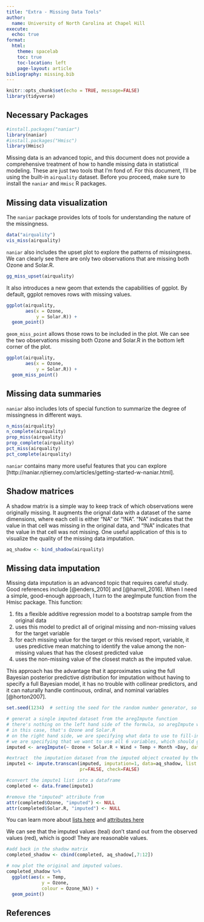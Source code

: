 ```yaml
---
title: "Extra - Missing Data Tools"
author: 
  name: University of North Carolina at Chapel Hill
execute:
  echo: true
format: 
  html:
    theme: spacelab
    toc: true
    toc-location: left
    page-layout: article
bibliography: missing.bib
---
```


```r
knitr::opts_chunk$set(echo = TRUE, message=FALSE)
library(tidyverse)

```

## Necessary Packages

```r
#install.packages("naniar")
library(naniar)
#install.packages("Hmisc")
library(Hmisc)
```

Missing data is an advanced topic, and this document does not provide a comprehensive treatment of how to handle missing data in statistical modeling. These are just two tools that I'm fond of. For this document, I'll be using the built-in `airquality` dataset. Before you proceed, make sure to install the `naniar` and `Hmisc` R packages.

## Missing data visualization

The `naniar` package provides lots of tools for understanding the nature of the missingness.

```r
data("airquality")
vis_miss(airquality)
```

`naniar` also includes the upset plot to explore the patterns of missingness. We can clearly see there are only two observations that are missing both Ozone and Solar.R.

```r
gg_miss_upset(airquality)
```

It also introduces a new geom that extends the capabilities of ggplot. By default, ggplot removes rows with missing values.

```r
ggplot(airquality,
       aes(x = Ozone,
           y = Solar.R)) +
  geom_point()
```

`geom_miss_point` allows those rows to be included in the plot. We can see the two observations missing both Ozone and Solar.R in the bottom left corner of the plot.

```r
ggplot(airquality,
       aes(x = Ozone,
           y = Solar.R)) +
  geom_miss_point()
```

## Missing data summaries

`naniar` also includes lots of special function to summarize the degree of missingness in different ways.

```r

n_miss(airquality)
n_complete(airquality)
prop_miss(airquality)
prop_complete(airquality)
pct_miss(airquality)
pct_complete(airquality)
```

`naniar` contains many more useful features that you can explore [http://naniar.njtierney.com/articles/getting-started-w-naniar.html].

## Shadow matrices

A shadow matrix is a simple way to keep track of which observations were originally missing. It augments the orignal data with a dataset of the same dimensions, where each cell is either "NA" or "!NA". "NA" indicates that the value in that cell was missing in the original data, and "!NA" indicates that the value in that cell was not missing. One useful application of this is to visualize the quality of the missing data imputation.

```r
aq_shadow <- bind_shadow(airquality)
```

## Missing data imputation

Missing data imputation is an advanced topic that requires careful study. Good references include [@enders_2010] and [@harrell_2016]. When I need a simple, good-enough approach, I turn to the aregImpute function from the Hmisc package. This function:

1) fits a flexible additive regression model to a bootstrap sample from the original data 
2) uses this model to predict all of original missing and non-missing values for the target variable 
3) for each missing value for the target or this revised report, variable, it uses predictive mean matching to identify the value among the non-missing values that has the closest predicted value 
4) uses the non-missing value of the closest match as the imputed value. 

This approach has the advantage that it approximates using the full Bayesian posterior predictive distribution for imputation without having to specify a full Bayesian model, it has no trouble with collinear predictors, and it can naturally handle continuous, ordinal, and nominal variables [@horton2007].

```r
set.seed(1234)  # setting the seed for the random number generator, so the results are reproducible.

# generat a single imputed dataset from the aregImpute function
# there's nothing on the left hand side of the formula, so aregImpute will fill-in all columns with missing
# in this case, that's Ozone and Solar.R
# on the right hand side, we are specifying what data to use to fill-in the missing values.
# we are specifying that we want to use all 6 variables, which should give us the most information.
imputed <- aregImpute(~ Ozone + Solar.R + Wind + Temp + Month +Day, data = aq_shadow, nk = 0, n.impute=1)

#extract  the imputation dataset from the imputed object created by the aregImpute object
impute1 <- impute.transcan(imputed, imputation=1, data=aq_shadow, list.out=TRUE,
                           pr=FALSE, check=FALSE)

#convert the impute1 list into a dataframe
completed <- data.frame(impute1)

#remove the "imputed" attribute from 
attr(completed$Ozone, "imputed") <- NULL
attr(completed$Solar.R, "imputed") <- NULL


```
You can learn more about [lists here](http://adv-r.had.co.nz/Data-structures.html) and [attributes here](http://adv-r.had.co.nz/Data-structures.html#attributes)


We can see that the imputed values (teal) don't stand out from the observed values (red), which is good! They are reasonable values. 

```r
#add back in the shadow matrix
completed_shadow <- cbind(completed, aq_shadow[,7:12])

# now plot the original and imputed values.
completed_shadow %>%
  ggplot(aes(x = Temp,
             y = Ozone,
             colour = Ozone_NA)) + 
  geom_point()
```

## References